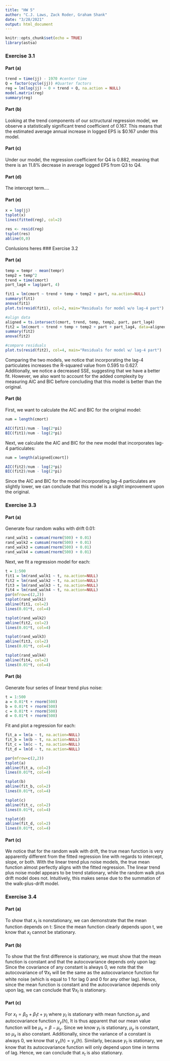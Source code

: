 ```yaml
---
title: "HW 5"
author: "C.J. Laws, Zack Roder, Graham Shank"
date: "3/28/2021"
output: html_document
---
```


```r
knitr::opts_chunk$set(echo = TRUE)
library(astsa)
```


### Exercise 3.1
#### Part (a)

```r
trend = time(jj) - 1970 #center time
Q = factor(cycle(jj)) #Quarter factors
reg = lm(log(jj) ~ 0 + trend + Q, na.action = NULL)
model.matrix(reg)
summary(reg)
```

#### Part (b)
Looking at the trend components of our sctructural regression model, we observe a statistically significant trend coefficient of 0.167. This means that the estimated average annual increase in logged EPS is $0.167 under this model.

#### Part (c)
Under our model, the regression coefficient for Q4 is 0.882, meaning that there is an 11.8% decrease in average logged EPS from Q3 to Q4.

#### Part (d)
The intercept term....

#### Part (e)

```r
x = log(jj)
tsplot(x)
lines(fitted(reg), col=2)

res <- resid(reg)
tsplot(res)
abline(0,0)
```

Conlusions heres
### Exercise 3.2

#### Part (a)
```r
temp = tempr - mean(tempr)
temp2 = temp^2
trend = time(cmort)
part_lag4 = lag(part, 4)

fit1 = lm(cmort ~ trend + temp + temp2 + part, na.action=NULL)
summary(fit1)
anova(fit1)
plot.ts(resid(fit1), col=2, main="Residuals for model w/o lag-4 part")

#align data
aligned = ts.intersect(cmort, trend, temp, temp2, part, part_lag4)
fit2 = lm(cmort ~ trend + temp + temp2 + part + part_lag4, data=aligned, na.action = NULL)
summary(fit2)
anova(fit2)

#compare residuals
plot.ts(resid(fit2), col=4, main="Residuals for model w/ lag-4 part")
```

Comparing the two models, we notice that incorporating the lag-4 particulates increases the R-squared value from 0.595 to 0.627. Additionally, we notice a decreased SSE, suggesting that we have a better fit. However, we also want to account for the added complexity by measuring AIC and BIC before concluding that this model is better than the original.

#### Part (b)
First, we want to calculate the AIC and BIC for the original model:
```r
num = length(cmort)

AIC(fit1)/num - log(2*pi)
BIC(fit1)/num - log(2*pi)
```

Next, we calculate the AIC and BIC for the new model that incorporates lag-4 particulates:
```r
num = length(aligned[cmort])

AIC(fit2)/num - log(2*pi)
BIC(fit2)/num - log(2*pi)
```

Since the AIC and BIC for the model incorporating lag-4 particulates are slightly lower, we can conclude that this model is a slight improvement upon the original.

### Exercise 3.3
#### Part (a)
Generate four random walks with drift 0.01:
```r
rand_walk1 = cumsum(rnorm(500) + 0.01)
rand_walk2 = cumsum(rnorm(500) + 0.01)
rand_walk3 = cumsum(rnorm(500) + 0.01)
rand_walk4 = cumsum(rnorm(500) + 0.01)
```

Next, we fit a regression model for each:
```r
t = 1:500
fit1 = lm(rand_walk1 ~ t, na.action=NULL)
fit2 = lm(rand_walk2 ~ t, na.action=NULL)
fit3 = lm(rand_walk3 ~ t, na.action=NULL)
fit4 = lm(rand_walk4 ~ t, na.action=NULL)
par(mfrow=c(2,2))
tsplot(rand_walk1)
abline(fit1, col=2)
lines(0.01*t, col=4)

tsplot(rand_walk2)
abline(fit2, col=2)
lines(0.01*t, col=4)

tsplot(rand_walk3)
abline(fit3, col=2)
lines(0.01*t, col=4)

tsplot(rand_walk4)
abline(fit4, col=2)
lines(0.01*t, col=4)

```

#### Part (b)
Generate four series of linear trend plus noise:
```r
t = 1:500
a = 0.01*t + rnorm(500)
b = 0.01*t + rnorm(500)
c = 0.01*t + rnorm(500)
d = 0.01*t + rnorm(500)
```

Fit and plot a regression for each:
```r
fit_a = lm(a ~ t, na.action=NULL)
fit_b = lm(b ~ t, na.action=NULL)
fit_c = lm(c ~ t, na.action=NULL)
fit_d = lm(d ~ t, na.action=NULL)

par(mfrow=c(2,2))
tsplot(a)
abline(fit_a, col=2)
lines(0.01*t, col=4)

tsplot(b)
abline(fit_b, col=2)
lines(0.01*t, col=4)

tsplot(c)
abline(fit_c, col=2)
lines(0.01*t, col=4)

tsplot(d)
abline(fit_d, col=2)
lines(0.01*t, col=4)

```

#### Part (c)
We notice that for the random walk with drift, the true mean function is very apparently different from the fitted regression line with regards to intercept, slope, or both. With the linear trend plus noise models, the true mean function almost perfectly aligns with the fitted regression. The linear trend plus noise model appears to be trend stationary, while the random walk plus drift model does not. Intuitively, this makes sense due to the summation of the walk-plus-drift model. 

### Exercise 3.4

#### Part (a)
To show that $x_t$ is nonstationary, we can demonstrate that the mean function depends on t:
\begin{align}
\mu_{x_t} &= E(x_t)\\
         &= E(\beta_0 + \beta_1 t + w_t)\\
         &= \beta_0 + \beta_1 t + 0
\end{align}
Since the mean function clearly depends upon t, we know that $x_t$ cannot be stationary.

#### Part (b)
\begin{align}
\nabla{x_t} &= (\beta_0 + \beta_1 t + w_t) - (\beta_0 + \beta_1 (t-1) + w_{t-1})\\
&= -\beta_1 - w_{t-1}
\end{align}
To show that the first difference is stationary, we must show that the mean function is constant and that the autocovariance depends only upon lag:
\begin{align}
\mu_{\nabla{x_t}} &= E(-\beta_1 - w_{t-1})\\
&= -\beta_1 
\end{align}
Since the covariance of any constant is always 0, we note that the autocovariance of $\nabla{x_t}$ will be the same as the autocovariance function for white noise (which is equal to 1 for lag 0 and 0 for any other lag). Hence, since the mean function is constant and the autocovariance depends only upon lag, we can conclude that $\nabla{x_t}$ is stationary.

#### Part (c)
For $x_t = \beta_0 + \beta_1 t + y_t$ where $y_t$ is stationary with mean function $\mu_y$ and autocovariance function $\gamma_y(h)$, 
\begin{align}
\nabla{x_t} = -\beta_1 - y_t
\end{align}
It is thus apparent that our mean value function will be $\mu_x = \beta - \mu_y$. Since we know $y_t$ is stationary, $\mu_y$ is constant, so $\mu_x$ is also constant. Additionally, since the variance of a constant is always 0, we know that $\gamma_x(h) = \gamma_y(h)$. Similarly, because $y_t$ is stationary, we know that its autocovariance function will only depend upon time in terms of lag. Hence, we can conclude that $x_t$ is also stationary.